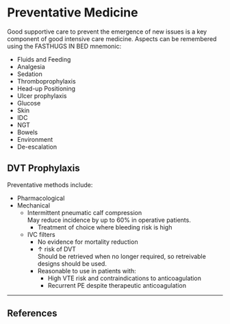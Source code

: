 # Preventative Medicine

Good supportive care to prevent the emergence of new issues is a key component of good intensive care medicine. Aspects can be remembered using the FASTHUGS IN BED mnemonic:

* Fluids and Feeding
* Analgesia
* Sedation
* Thromboprophylaxis
* Head-up Positioning
* Ulcer prophylaxis
* Glucose
* Skin
* IDC
* NGT
* Bowels
* Environment
* De-escalation


## DVT Prophylaxis

Preventative methods include:

* Pharmacological
* Mechanical
	* Intermittent pneumatic calf compression  
	May reduce incidence by up to 60% in operative patients.
		* Treatment of choice where bleeding risk is high
	* IVC filters
		* No evidence for mortality reduction
		* ↑ risk of DVT  
		Should be retrieved when no longer required, so retreivable designs should be used.
		* Reasonable to use in patients with:
			* High VTE risk and contraindications to anticoagulation
			* Recurrent PE despite therapeutic anticoagulation	


---

## References